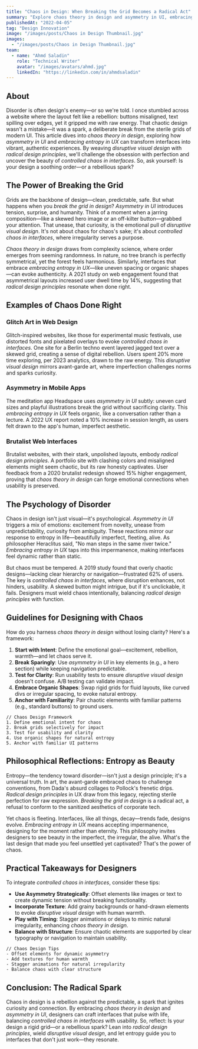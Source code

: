 ```yaml
---
title: "Chaos in Design: When Breaking the Grid Becomes a Radical Act"
summary: "Explore chaos theory in design and asymmetry in UI, embracing entropy in UX to create disruptive visual designs that balance controlled chaos in interfaces with radical design principles."
publishedAt: "2022-04-05"
tag: "Design Innovation"
image: "/images/posts/Chaos in Design Thumbnail.jpg"
images:
  - "/images/posts/Chaos in Design Thumbnail.jpg"
team:
  - name: "Ahmd Saladin"
    role: "Technical Writer"
    avatar: "/images/avatars/ahmd.jpg"
    linkedIn: "https://linkedin.com/in/ahmdsaladin"
---
```



## About

Disorder is often design's enemy—or so we're told. I once stumbled across a website where the layout felt like a rebellion: buttons misaligned, text spilling over edges, yet it gripped me with raw energy. That chaotic design wasn't a mistake—it was a spark, a deliberate break from the sterile grids of modern UI. This article dives into *chaos theory in design*, exploring how *asymmetry in UI* and *embracing entropy in UX* can transform interfaces into vibrant, authentic experiences. By weaving *disruptive visual design* with *radical design principles*, we'll challenge the obsession with perfection and uncover the beauty of *controlled chaos in interfaces*. So, ask yourself: Is your design a soothing order—or a rebellious spark?

## The Power of Breaking the Grid

Grids are the backbone of design—clean, predictable, safe. But what happens when you *break the grid in design*? *Asymmetry in UI* introduces tension, surprise, and humanity. Think of a moment when a jarring composition—like a skewed hero image or an off-kilter button—grabbed your attention. That unease, that curiosity, is the emotional pull of *disruptive visual design*. It's not about chaos for chaos's sake; it's about *controlled chaos in interfaces*, where irregularity serves a purpose.

*Chaos theory in design* draws from complexity science, where order emerges from seeming randomness. In nature, no tree branch is perfectly symmetrical, yet the forest feels harmonious. Similarly, interfaces that embrace *embracing entropy in UX*—like uneven spacing or organic shapes—can evoke authenticity. A 2021 study on web engagement found that asymmetrical layouts increased user dwell time by 14%, suggesting that *radical design principles* resonate when done right.

## Examples of Chaos Done Right

### Glitch Art in Web Design

Glitch-inspired websites, like those for experimental music festivals, use distorted fonts and pixelated overlays to evoke *controlled chaos in interfaces*. One site for a Berlin techno event layered jagged text over a skewed grid, creating a sense of digital rebellion. Users spent 20% more time exploring, per 2023 analytics, drawn to the raw energy. This *disruptive visual design* mirrors avant-garde art, where imperfection challenges norms and sparks curiosity.

### Asymmetry in Mobile Apps

The meditation app Headspace uses *asymmetry in UI* subtly: uneven card sizes and playful illustrations break the grid without sacrificing clarity. This *embracing entropy in UX* feels organic, like a conversation rather than a lecture. A 2022 UX report noted a 10% increase in session length, as users felt drawn to the app's human, imperfect aesthetic.

### Brutalist Web Interfaces

Brutalist websites, with their stark, unpolished layouts, embody *radical design principles*. A portfolio site with clashing colors and misaligned elements might seem chaotic, but its raw honesty captivates. User feedback from a 2020 brutalist redesign showed 15% higher engagement, proving that *chaos theory in design* can forge emotional connections when usability is preserved.

## The Psychology of Disorder

Chaos in design isn't just visual—it's psychological. *Asymmetry in UI* triggers a mix of emotions: excitement from novelty, unease from unpredictability, curiosity from ambiguity. These reactions mirror our response to entropy in life—beautifully imperfect, fleeting, alive. As philosopher Heraclitus said, "No man steps in the same river twice." *Embracing entropy in UX* taps into this impermanence, making interfaces feel dynamic rather than static.

But chaos must be tempered. A 2019 study found that overly chaotic designs—lacking clear hierarchy or navigation—frustrated 62% of users. The key is *controlled chaos in interfaces*, where disruption enhances, not hinders, usability. A skewed button might intrigue, but if it's unclickable, it fails. Designers must wield chaos intentionally, balancing *radical design principles* with function.

## Guidelines for Designing with Chaos

How do you harness *chaos theory in design* without losing clarity? Here's a framework:

1. **Start with Intent**: Define the emotional goal—excitement, rebellion, warmth—and let chaos serve it.
2. **Break Sparingly**: Use *asymmetry in UI* in key elements (e.g., a hero section) while keeping navigation predictable.
3. **Test for Clarity**: Run usability tests to ensure *disruptive visual design* doesn't confuse. A/B testing can validate impact.
4. **Embrace Organic Shapes**: Swap rigid grids for fluid layouts, like curved divs or irregular spacing, to evoke natural entropy.
5. **Anchor with Familiarity**: Pair chaotic elements with familiar patterns (e.g., standard buttons) to ground users.

```plaintext
// Chaos Design Framework
1. Define emotional intent for chaos
2. Break grids selectively for impact
3. Test for usability and clarity
4. Use organic shapes for natural entropy
5. Anchor with familiar UI patterns
```

## Philosophical Reflections: Entropy as Beauty

Entropy—the tendency toward disorder—isn't just a design principle; it's a universal truth. In art, the avant-garde embraced chaos to challenge conventions, from Dada's absurd collages to Pollock's frenetic drips. *Radical design principles* in UX draw from this legacy, rejecting sterile perfection for raw expression. *Breaking the grid in design* is a radical act, a refusal to conform to the sanitized aesthetics of corporate tech.

Yet chaos is fleeting. Interfaces, like all things, decay—trends fade, designs evolve. *Embracing entropy in UX* means accepting impermanence, designing for the moment rather than eternity. This philosophy invites designers to see beauty in the imperfect, the irregular, the alive. What's the last design that made you feel unsettled yet captivated? That's the power of chaos.

## Practical Takeaways for Designers

To integrate *controlled chaos in interfaces*, consider these tips:

- **Use Asymmetry Strategically**: Offset elements like images or text to create dynamic tension without breaking functionality.
- **Incorporate Texture**: Add grainy backgrounds or hand-drawn elements to evoke *disruptive visual design* with human warmth.
- **Play with Timing**: Stagger animations or delays to mimic natural irregularity, enhancing *chaos theory in design*.
- **Balance with Structure**: Ensure chaotic elements are supported by clear typography or navigation to maintain usability.

```plaintext
// Chaos Design Tips
- Offset elements for dynamic asymmetry
- Add textures for human warmth
- Stagger animations for natural irregularity
- Balance chaos with clear structure
```

## Conclusion: The Radical Spark

Chaos in design is a rebellion against the predictable, a spark that ignites curiosity and connection. By embracing *chaos theory in design* and *asymmetry in UI*, designers can craft interfaces that pulse with life, balancing *controlled chaos in interfaces* with usability. So, reflect: Is your design a rigid grid—or a rebellious spark? Lean into *radical design principles*, wield *disruptive visual design*, and let entropy guide you to interfaces that don't just work—they resonate.
